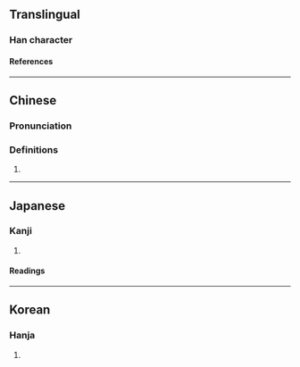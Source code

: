 {{also|沌}}
{{character info}}
==Translingual==

===Han character===
{{Han char|rn=9|rad=人|as=04|sn=6|four=25217|canj=OPU,XOPU|ids=⿰亻屯}}

====References====
{{Han ref|kx=0095.100|dkj=00427|dj=0201.100|hdz=10120.070|uh=4F05}}

----

==Chinese==
{{zh-forms}}

===Pronunciation===
{{zh-pron
|m=dùn
|c=deon6
|mc=
|oc=
|ma=
|cat=
}}

===Definitions===
{{zh-hanzi}}

# {{zh-only|倱伅}}

----

==Japanese==

===Kanji===
{{ja-kanji|grade=|rs=人04}}

# {{rfdef|ja|sort=人04}}

====Readings====
{{ja-readings
|goon=どん
|kanon=とん
}}

----

==Korean==

===Hanja===
{{ko-hanja|hangeul=돈|rv=don|mr=ton}}

# {{rfdef|ko|sort=人04}}